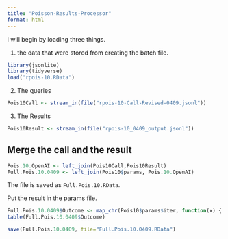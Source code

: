 ```yaml
---
title: "Poisson-Results-Processor"
format: html
---
```


I will begin by loading three things.  

1. the data that were stored from creating the batch file.

```r
library(jsonlite)
library(tidyverse)
load("rpois-10.RData")
```

2. The queries

```r
Pois10Call <- stream_in(file("rpois-10-Call-Revised-0409.jsonl"))
```

3. The Results

```r
Pois10Result <- stream_in(file("rpois-10_0409_output.jsonl"))
```

## Merge the call and the result

```r
Pois.10.OpenAI <- left_join(Pois10Call,Pois10Result)
Full.Pois.10.0409 <- left_join(Pois10$params, Pois.10.OpenAI)
```

The file is saved as `Full.Pois.10.RData`.

Put the result in the params file.

```r
Full.Pois.10.0409$Outcome <- map_chr(Pois10$params$iter, function(x) { unlist(Pois10Result$response$body$choices[[x]][[2]][2]) })
table(Full.Pois.10.0409$Outcome)
```

```r
save(Full.Pois.10.0409, file="Full.Pois.10.0409.RData")
```

